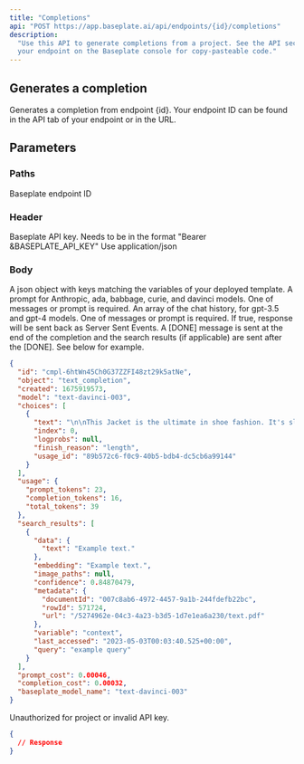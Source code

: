 ```yaml
---
title: "Completions"
api: "POST https://app.baseplate.ai/api/endpoints/{id}/completions"
description:
  "Use this API to generate completions from a project. See the API section of
  your endpoint on the Baseplate console for copy-pasteable code."
---
```


## Generates a completion

Generates a completion from endpoint {id}. Your endpoint ID can be found in the
API tab of your endpoint or in the URL.

## Parameters

### Paths

<ParamField path="id" type="string" required>
  Baseplate endpoint ID
</ParamField>

### Header

<ParamField header="Authorization" type="string" required>
  Baseplate API key. Needs to be in the format "Bearer &BASEPLATE_API_KEY"
</ParamField>
<ParamField header="Content-Type" type="string">
  Use application/json
</ParamField>

### Body

<ParamField body="values" type="json">
  A json object with keys matching the variables of your deployed template.
</ParamField>
<ParamField body="prompt" type="array">
  A prompt for Anthropic, ada, babbage, curie, and davinci models. One of
  messages or prompt is required.
</ParamField>
<ParamField body="messages" type="array">
  An array of the chat history, for gpt-3.5 and gpt-4 models. One of messages or
  prompt is required.
</ParamField>
<ParamField body="stream" type="boolean">
  If true, response will be sent back as Server Sent Events. A [DONE] message is
  sent at the end of the completion and the search results (if applicable) are
  sent after the [DONE]. See below for example.
</ParamField>

<Tabs>
<Tab title="🟢 200: OK">

```json
{
  "id": "cmpl-6htWn45Ch0G37ZZFI48zt29k5atNe",
  "object": "text_completion",
  "created": 1675919573,
  "model": "text-davinci-003",
  "choices": [
    {
      "text": "\n\nThis Jacket is the ultimate in shoe fashion. It's sleek, stylish",
      "index": 0,
      "logprobs": null,
      "finish_reason": "length",
      "usage_id": "89b572c6-f0c9-40b5-bdb4-dc5cb6a99144"
    }
  ],
  "usage": {
    "prompt_tokens": 23,
    "completion_tokens": 16,
    "total_tokens": 39
  },
  "search_results": [
    {
      "data": {
        "text": "Example text."
      },
      "embedding": "Example text.",
      "image_paths": null,
      "confidence": 0.84870479,
      "metadata": {
        "documentId": "007c8ab6-4972-4457-9a1b-244fdefb22bc",
        "rowId": 571724,
        "url": "/5274962e-04c3-4a23-b3d5-1d7e1ea6a230/text.pdf"
      },
      "variable": "context",
      "last_accessed": "2023-05-03T00:03:40.525+00:00",
      "query": "example query"
    }
  ],
  "prompt_cost": 0.00046,
  "completion_cost": 0.00032,
  "baseplate_model_name": "text-davinci-003"
}
```

</Tab>

<Tab title="🟠 401: Unauthorized">

Unauthorized for project or invalid API key.

```json
{
  // Response
}
```

</Tab>
</Tabs>
